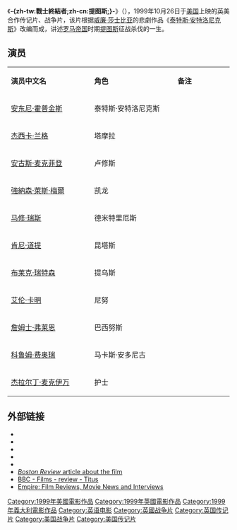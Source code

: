 {{NoteTA
|T=zh-tw:戰士終結者;zh-cn:提图斯 (1999年电影);
|1=zh-tw:泰特斯;zh-cn:提图斯;
}}
{{电影信息框
| 片名     = -{zh-tw:戰士終結者;zh-cn:提图斯;}-
| 电影原名 = ''{{lang|en|Titus}}''
| 图像     = Titus ver1.jpg
| 图像说明 = 海报
| 导演     = [[朱丽·泰莫|朱丽·泰莫]]
| 监制     = 
| 制片     = 朱丽·泰莫
| 编剧     = 朱丽·泰莫
| 剧本     = [[威廉·莎士比亚|威廉·莎士比亚]]
| 原著     = 
| 主演     = [[安东尼·霍普金斯|安东尼·霍普金斯]]<br>[[杰西卡·兰格|杰西卡·兰格]]<br>[[安古斯·麦克菲登|安古斯·麦克菲登]]<br>[[乔纳森·莱斯·梅耶斯|乔纳森·莱斯·梅耶斯]]<br>[[马修·瑞斯|马修·瑞斯]]<br>[[肯尼·道提|肯尼·道提]]<br>[[布莱克·瑞特森|布莱克·瑞特森]]
| 配乐     = [[艾略特·戈登塞尔|艾略特·戈登塞尔]]
| 摄影     = [[卡洛·格瓦西|卡洛·格瓦西]]
| 剪辑     = [[弗朗索瓦·博诺|弗朗索瓦·博诺]]
| 制片商   = 福斯探照灯影业
| 发行商   = [[福斯探照灯影业|福斯探照灯影业]]
| 上映日期 = {{Film date|1999|10|26|美国}}
| 片长     = 162分钟
| 产地     = {{USA}}<br>{{UK}}<br>{{意大利}}
| 语言     = 普通话
| 预算     = 2千万美元
| 票房     = 2,007,290美元
| 前集     = 
| 续集     = 
}}
《'''-{zh-tw:戰士終結者;zh-cn:提图斯;}-'''》（{{lang-en|''Titus''}}），1999年10月26日于[[美国|美国]]上映的英美合作传记片、战争片，该片根据[[威廉·莎士比亚|威廉·莎士比亚]]的悲劇作品《[[泰特斯·安特洛尼克斯|泰特斯·安特洛尼克斯]]》改编而成，讲述[[罗马帝国|罗马帝国]]时期[[提图斯|提图斯]]征战杀伐的一生。

== 演员 ==
{|class="wikitable " width="40%"
|- style="background:cornflowerblue; color:white" align=center
|style="width:15%"|'''演员中文名'''||style="width:15%"|'''角色'''||style="width:10%"|'''备注'''
|-
| [[安东尼·霍普金斯|安东尼·霍普金斯]]|| 泰特斯·安特洛尼克斯 || 
|-
| [[杰西卡·兰格|杰西卡·兰格]]|| 塔摩拉 || 
|-
| [[安古斯·麦克菲登|安古斯·麦克菲登]]  || 卢修斯 ||
|-
| [[強納森·萊斯·梅爾|強納森·萊斯·梅爾]] || 凯龙 || 
|-
| [[马修·瑞斯|马修·瑞斯]] || 德米特里厄斯 ||
|-
| [[肯尼·道提|肯尼·道提]] || 昆塔斯 ||
|-
| [[布莱克·瑞特森|布莱克·瑞特森]] || 提乌斯 ||
|-
| [[艾伦·卡明|艾伦·卡明]] || 尼努 ||
|-
| [[詹姆士·弗莱恩|詹姆士·弗莱恩]] || 巴西努斯 ||
|-
| [[科鲁姆·费奥瑞|科鲁姆·费奥瑞]] || 马卡斯·安多尼古 ||
|-
| [[杰拉尔丁·麦克伊万|杰拉尔丁·麦克伊万]] || 护士 ||
|}

== 外部链接 ==
* {{IMDb title|0120866|Titus}}
* {{Allmovie title|181521|Titus}}
* {{mojo title|titus|Titus}}
* {{Rotten-tomatoes|titus|Titus}}
* {{metacritic film|titus|Titus}}
* [https://web.archive.org/web/20100614232903/http://bostonreview.net/BR25.2/stone.html ''Boston Review'' article about the film]
* [http://www.bbc.co.uk/films/2000/08/31/titus_review.shtml BBC - Films - review - Titus<!-- Bot generated title -->] {{Wayback|url=http://www.bbc.co.uk/films/2000/08/31/titus_review.shtml |date=20210109010150 }}
* [http://www.empireonline.com.au/reviews/review.asp?FID=6155 Empire: Film Reviews, Movie News and Interviews<!-- Bot generated title -->]{{dead link|date=2017年12月 |bot=InternetArchiveBot |fix-attempted=yes }}

{{Authority control}}
{{DEFAULTSORT:Titus提图斯}}
[[Category:1999年美國電影作品|Category:1999年美國電影作品]]
[[Category:1999年英國電影作品|Category:1999年英國電影作品]]
[[Category:1999年義大利電影作品|Category:1999年義大利電影作品]]
[[Category:英语电影|Category:英语电影]]
[[Category:英國战争片|Category:英國战争片]]
[[Category:英国传记片|Category:英国传记片]]
[[Category:美国战争片|Category:美国战争片]]
[[Category:美国传记片|Category:美国传记片]]